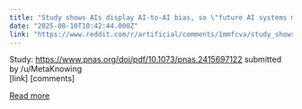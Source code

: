 ```yaml
---
title: "Study shows AIs display AI-to-AI bias, so \"future AI systems may implicitly discriminate against humans as a class.\""
date: "2025-08-10T10:42:44.000Z"
link: "https://www.reddit.com/r/artificial/comments/1mmfcva/study_shows_ais_display_aitoai_bias_so_future_ai/"
---
```


Study: https://www.pnas.org/doi/pdf/10.1073/pnas.2415697122
    submitted by    /u/MetaKnowing  
 [link]   [comments]

[Read more](https://www.reddit.com/r/artificial/comments/1mmfcva/study_shows_ais_display_aitoai_bias_so_future_ai/)
